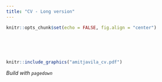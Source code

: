 ```yaml
---
title: "CV - Long version"
---
```


```r
knitr::opts_chunk$set(echo = FALSE, fig.align = "center")
```

<br><br><br>

```r
knitr::include_graphics("amitjavila_cv.pdf")
```

*Build with `pagedown`*